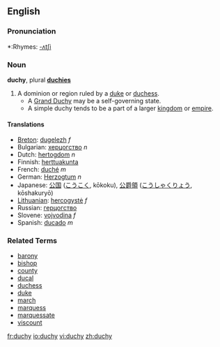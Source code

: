 ==English==

===Pronunciation===
*:Rhymes: [[Rhymes:English:-ʌtʃi|-ʌtʃi]]

===Noun===
'''duchy''', plural '''[[duchies]]'''

#A dominion or region ruled by a [[duke]] or [[duchess]].
#*A [[Grand Duchy]] may be a self-governing state.
#*A simple duchy tends to be a part of a larger [[kingdom]] or [[empire]].

====Translations====
*[[Breton]]: [[dugelezh]] ''f''
*Bulgarian: [[херцогство]] ''n''
*Dutch: [[hertogdom]] ''n''
*Finnish: [[herttuakunta]]
*French: [[duché]] ''m''
*German: [[Herzogtum]] ''n''
*Japanese: [[公国]] ([[こうこく]], kōkoku), [[公爵領]] ([[こうしゃくりょう]], kōshakuryō)
*[[Lithuanian]]: [[hercogystė]] ''f''
*Russian: [[герцогство]]
*Slovene: [[vojvodina]] ''f''
*Spanish: [[ducado]] ''m''

===Related Terms===
*[[barony]]
*[[bishop]]
*[[county]]
*[[ducal]]
*[[duchess]]
*[[duke]]
*[[march]]
*[[marquess]]
*[[marquessate]]
*[[viscount]]

[[fr:duchy]]
[[io:duchy]]
[[vi:duchy]]
[[zh:duchy]]